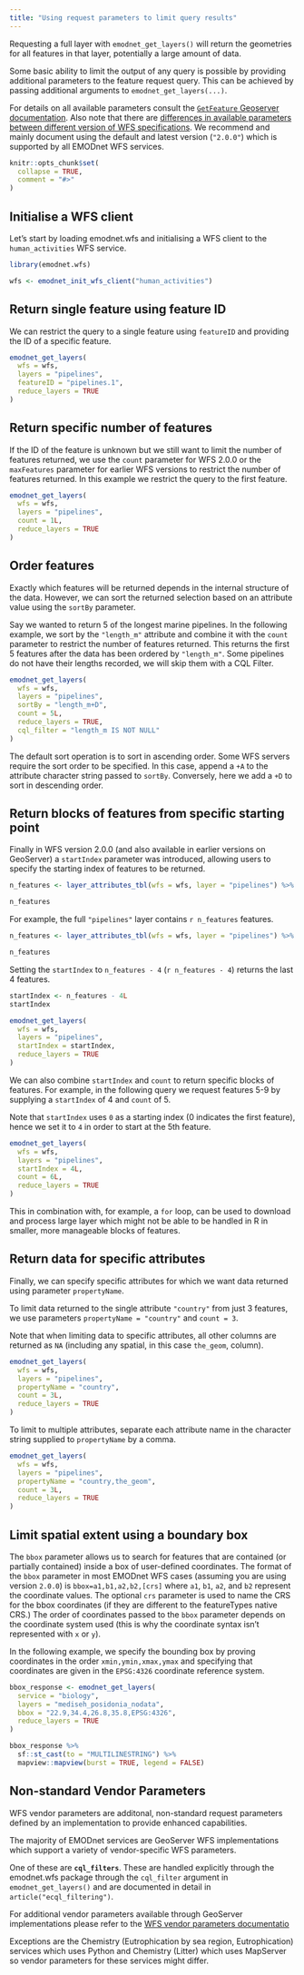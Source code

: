 ```yaml
---
title: "Using request parameters to limit query results"
---
```



Requesting a full layer with `emodnet_get_layers()` will return the geometries for all features in that layer, potentially a large amount of data. 

Some basic ability to limit the output of any query is possible by providing additional parameters to the feature request query. This can be achieved by passing additional arguments to `emodnet_get_layers(...)`.

For details on all available parameters consult the [`GetFeature` Geoserver documentation](https://docs.geoserver.org/master/en/user/services/wfs/reference.html#getfeature).  Also note that there are [differences in available parameters between different version of WFS specifications](https://docs.geoserver.org/stable/en/user/services/wfs/basics.html#differences-between-wfs-versions). We recommend and mainly document using the default and latest version (`"2.0.0"`) which is supported by all EMODnet WFS services.

```r
knitr::opts_chunk$set(
  collapse = TRUE,
  comment = "#>"
)
```

## Initialise a WFS client

Let's start by loading emodnet.wfs and initialising a WFS client to the `human_activities` WFS service.

```r
library(emodnet.wfs)

wfs <- emodnet_init_wfs_client("human_activities")
```


## Return single feature using feature ID

We can restrict the query to a single feature using `featureID` and providing the ID of a specific feature.

```r
emodnet_get_layers(
  wfs = wfs,
  layers = "pipelines",
  featureID = "pipelines.1",
  reduce_layers = TRUE
)
```

## Return specific number of features 

If the ID of the feature is unknown but we still want to limit the number of features returned, we use the `count` parameter for WFS 2.0.0 or the `maxFeatures` parameter for earlier WFS versions to restrict the number of features returned. In this example we restrict the query to the first feature.

```r
emodnet_get_layers(
  wfs = wfs,
  layers = "pipelines",
  count = 1L,
  reduce_layers = TRUE
)
```

## Order features

Exactly which features will be returned depends in the internal structure of the data. However, we can sort the returned selection based on an attribute value using the `sortBy` parameter. 

Say we wanted to return 5 of the longest marine pipelines. In the following example, we sort by the `"length_m"` attribute and combine it with the `count` parameter to restrict the number of features returned. This returns the first 5 features after the data has been ordered by `"length_m"`. Some pipelines do not have their lengths recorded, we will skip them with a CQL Filter.

```r
emodnet_get_layers(
  wfs = wfs,
  layers = "pipelines",
  sortBy = "length_m+D",
  count = 5L,
  reduce_layers = TRUE,
  cql_filter = "length_m IS NOT NULL"
)
```


The default sort operation is to sort in ascending order. Some WFS servers require the sort order to be specified. In this case, append a `+A` to the attribute character string passed to `sortBy`. Conversely, here we add a `+D` to sort in descending order.

## Return blocks of features from specific starting point

Finally in WFS version 2.0.0 (and also available in earlier versions on GeoServer) a `startIndex` parameter was introduced, allowing users to specify the starting index of features to be returned.

```r
n_features <- layer_attributes_tbl(wfs = wfs, layer = "pipelines") %>% nrow()

n_features
```

For example, the full `"pipelines"` layer contains `r n_features` features. 

```r
n_features <- layer_attributes_tbl(wfs = wfs, layer = "pipelines") %>% nrow()

n_features
```


Setting the `startIndex` to `n_features - 4` (`r n_features - 4`) returns the last 4 features.

```r
startIndex <- n_features - 4L
startIndex

emodnet_get_layers(
  wfs = wfs,
  layers = "pipelines",
  startIndex = startIndex,
  reduce_layers = TRUE
)
```


We can also combine `startIndex` and `count` to return specific blocks of features. For example, in the following query we request features 5-9 by supplying a `startIndex` of 4 and  `count` of 5.

Note that `startIndex` uses `0` as a starting index (0 indicates the first feature), hence we set it to `4` in order to start at the 5th feature.

```r
emodnet_get_layers(
  wfs = wfs,
  layers = "pipelines",
  startIndex = 4L,
  count = 6L,
  reduce_layers = TRUE
)
```

This in combination with, for example, a `for` loop, can be used to download and process large layer which might not be able to be handled in R in smaller, more manageable blocks of features.


## Return data for specific attributes

Finally, we can specify specific attributes for which we want data returned using parameter `propertyName`.

To limit data returned to the single attribute `"country"` from just 3 features, we use parameters `propertyName = "country"` and `count = 3`. 

Note that when limiting data to specific attributes, all other columns are returned as `NA` (including any spatial, in this case `the_geom`, column).

```r
emodnet_get_layers(
  wfs = wfs,
  layers = "pipelines",
  propertyName = "country",
  count = 3L,
  reduce_layers = TRUE
)
```

To limit to multiple attributes, separate each attribute name in the character string supplied to `propertyName` by a comma.

```r
emodnet_get_layers(
  wfs = wfs,
  layers = "pipelines",
  propertyName = "country,the_geom",
  count = 3L,
  reduce_layers = TRUE
)
```


## Limit spatial extent using a boundary box

The `bbox` parameter allows us to search for features that are contained (or partially contained) inside a box of user-defined coordinates. The format of the `bbox`  parameter in most EMODnet WFS cases (assuming you are using version `2.0.0`) is `bbox=a1,b1,a2,b2,[crs]` where `a1`, `b1`, `a2`, and `b2` represent the coordinate values. The optional `crs` parameter is used to name the CRS for the bbox coordinates (if they are different to the featureTypes native CRS.) The order of coordinates passed to the `bbox` parameter depends on the coordinate system used (this is why the coordinate syntax isn’t represented with `x` or `y`).

In the following example, we specify the bounding box by proving coordinates in the order `xmin,ymin,xmax,ymax` and specifying that coordinates are given in the `EPSG:4326` coordinate reference system.

```r
bbox_response <- emodnet_get_layers(
  service = "biology",
  layers = "mediseh_posidonia_nodata",
  bbox = "22.9,34.4,26.8,35.8,EPSG:4326",
  reduce_layers = TRUE
)

bbox_response %>%
  sf::st_cast(to = "MULTILINESTRING") %>%
  mapview::mapview(burst = TRUE, legend = FALSE)
```


## Non-standard Vendor Parameters

WFS vendor parameters are additonal, non-standard request parameters defined by an implementation to provide enhanced capabilities. 

The majority of EMODnet services are GeoServer WFS implementations which support a variety of vendor-specific WFS parameters.

One of these are **`cql_filters`**. These are handled explicitly through the emodnet.wfs package through the `cql_filter` argument in `emodnet_get_layers()` and are documented in detail in `article("ecql_filtering")`.

For additional vendor parameters available through GeoServer implementations please refer to the [WFS vendor parameters documentatio](https://docs.geoserver.org/latest/en/user/services/wfs/vendor.html)

Exceptions are the Chemistry (Eutrophication by sea region, Eutrophication) services which uses Python and Chemistry (Litter) which uses MapServer so vendor parameters for these services might differ.


